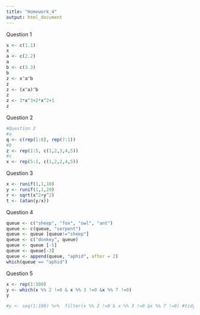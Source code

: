 ```yaml
---
title: "Homework_4"
output: html_document
---
```



Question 1

```r
x <- c(1.1)
x
a <- c(2.2)
a
b <- c(3.3)
b
z <- x^a^b
z
z <- (x^a)^b
z
z <- 3*x^3+2*x^2+1
z

```

Question 2

```r
#Question 2
#a
q <- c(rep(1:8), rep(7:1))        
#b
z <- rep(1:5, c(1,2,3,4,5))
#c
x <- rep(5:1, c(1,2,2,4,5))
```



Question 3

```r
x <- runif(1,1,10)
y <- runif(1,1,20)
r <- sqrt(x^2+y^2)
t <- (atan(y/x))
```


Question 4

```r
queue <- c("sheep", "fox", "owl", "ant") 
queue <- c(queue, "serpent")
queue <- queue [queue!="sheep"]
queue <- c("donkey", queue)
queue <- queue [-5]
queue <- queue[-3]
queue <- append(queue, "aphid", after = 2)
which(queue == "aphid")
```


Question 5

```r
x <- rep(1:100)
y <- which(x %% 2 !=0 & x %% 3 !=0 &x %% 7 !=0)
y

#y <- seq(1:100) %>%  filter(x %% 2 !=0 & x %% 3 !=0 &x %% 7 !=0) #tidyverse isn't working with me today but I want to keep the code since I work in tidyverse 
```



